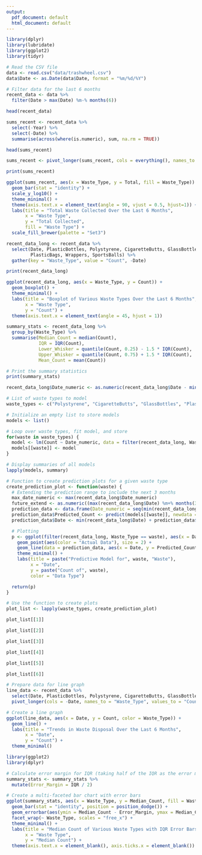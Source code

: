 ```yaml
---
output:
  pdf_document: default
  html_document: default
---
```

```r
library(dplyr)
library(lubridate)
library(ggplot2)
library(tidyr)

# Read the CSV file
data <- read.csv("data/trashwheel.csv")
data$Date <- as.Date(data$Date, format = "%m/%d/%Y")
```

```r
# Filter data for the last 6 months
recent_data <- data %>%
  filter(Date > max(Date) %m-% months(6))

head(recent_data)
```

```r
sums_recent <- recent_data %>%
  select(-Year) %>%
  select(-Date) %>%
  summarise(across(where(is.numeric), sum, na.rm = TRUE))

head(sums_recent)
```
```r
sums_recent <- pivot_longer(sums_recent, cols = everything(), names_to = "Waste_Type", values_to = "Total")

print(sums_recent)
```


```r
ggplot(sums_recent, aes(x = Waste_Type, y = Total, fill = Waste_Type)) +
  geom_bar(stat = "identity") +
  scale_y_log10() +
  theme_minimal() +
  theme(axis.text.x = element_text(angle = 90, vjust = 0.5, hjust=1)) +
  labs(title = "Total Waste Collected Over the Last 6 Months",
       x = "Waste Type",
       y = "Total Collected",
       fill = "Waste Type") +
  scale_fill_brewer(palette = "Set3")
```

```r
recent_data_long <- recent_data %>%
  select(Date, PlasticBottles, Polystyrene, CigaretteButts, GlassBottles,
         PlasticBags, Wrappers, SportsBalls) %>%
  gather(key = "Waste_Type", value = "Count", -Date)

print(recent_data_long)
```

```r
ggplot(recent_data_long, aes(x = Waste_Type, y = Count)) + 
  geom_boxplot() +
  theme_minimal() +
  labs(title = "Boxplot of Various Waste Types Over the Last 6 Months",
       x = "Waste Type",
       y = "Count") +
  theme(axis.text.x = element_text(angle = 45, hjust = 1))
```

```r
summary_stats <- recent_data_long %>%
  group_by(Waste_Type) %>%
  summarise(Median_Count = median(Count),
            IQR = IQR(Count),
            Lower_Whisker = quantile(Count, 0.25) - 1.5 * IQR(Count),
            Upper_Whisker = quantile(Count, 0.75) + 1.5 * IQR(Count),
            Mean_Count = mean(Count))

# Print the summary statistics
print(summary_stats)
```
```r
recent_data_long$Date_numeric <- as.numeric(recent_data_long$Date - min(recent_data_long$Date))

# List of waste types to model
waste_types <- c("Polystyrene", "CigaretteButts", "GlassBottles", "PlasticBags", "Wrappers", "SportsBalls")

# Initialize an empty list to store models
models <- list()

# Loop over waste types, fit model, and store
for(waste in waste_types) {
  model <- lm(Count ~ Date_numeric, data = filter(recent_data_long, Waste_Type == waste))
  models[[waste]] <- model
}

# Display summaries of all models
lapply(models, summary)
```

```r
# Function to create prediction plots for a given waste type
create_prediction_plot <- function(waste) {
  # Extending the prediction range to include the next 3 months
  max_date_numeric <- max(recent_data_long$Date_numeric)
  future_extend <- as.numeric((max(recent_data_long$Date) %m+% months(3)) - max(recent_data_long$Date))
  prediction_data <- data.frame(Date_numeric = seq(min(recent_data_long$Date_numeric), max_date_numeric + future_extend, by = 1))
  prediction_data$Predicted_Count <- predict(models[[waste]], newdata = prediction_data)
  prediction_data$Date <- min(recent_data_long$Date) + prediction_data$Date_numeric * days(1)

  # Plotting
  p <- ggplot(filter(recent_data_long, Waste_Type == waste), aes(x = Date, y = Count)) +
    geom_point(aes(color = "Actual Data"), size = 2) +
    geom_line(data = prediction_data, aes(x = Date, y = Predicted_Count, color = "Predicted Data")) +
    theme_minimal() +
    labs(title = paste("Predictive Model for", waste, "Waste"),
         x = "Date",
         y = paste("Count of", waste),
         color = "Data Type")

  return(p)
}
```

```r
# Use the function to create plots
plot_list <- lapply(waste_types, create_prediction_plot)

plot_list[[1]]

```

```r
plot_list[[2]]
```
```r
plot_list[[3]]
```
```r
plot_list[[4]]
```
```r
plot_list[[5]]
```
```r
plot_list[[6]]
```
```r
# Prepare data for line graph
line_data <- recent_data %>%
  select(Date, PlasticBottles, Polystyrene, CigaretteButts, GlassBottles, PlasticBags, Wrappers, SportsBalls) %>%
  pivot_longer(cols = -Date, names_to = "Waste_Type", values_to = "Count")

# Create a line graph
ggplot(line_data, aes(x = Date, y = Count, color = Waste_Type)) +
  geom_line() +
  labs(title = "Trends in Waste Disposal Over the Last 6 Months",
       x = "Date",
       y = "Count") +
  theme_minimal()
```
```r
library(ggplot2)
library(dplyr)

# Calculate error margin for IQR (taking half of the IQR as the error margin for simplicity)
summary_stats <- summary_stats %>%
  mutate(Error_Margin = IQR / 2)

# Create a multi-faceted bar chart with error bars
ggplot(summary_stats, aes(x = Waste_Type, y = Median_Count, fill = Waste_Type)) +
  geom_bar(stat = "identity", position = position_dodge()) +
  geom_errorbar(aes(ymin = Median_Count - Error_Margin, ymax = Median_Count + Error_Margin), width = 0.25) +
  facet_wrap(~ Waste_Type, scales = "free_x") +
  theme_minimal() +
  labs(title = "Median Count of Various Waste Types with IQR Error Bars",
       x = "Waste Type",
       y = "Median Count") +
  theme(axis.text.x = element_blank(), axis.ticks.x = element_blank()) 
```


